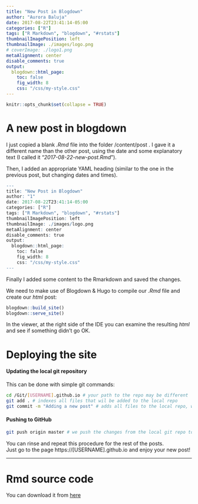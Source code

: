 ```yaml
---
title: "New Post in Blogdown"
author: "Aurora Baluja"
date: 2017-08-22T23:41:14-05:00
categories: ["R"]
tags: ["R Markdown", "blogdown", "#rstats"]
thumbnailImagePosition: left
thumbnailImage: ./images/logo.png
# coverImage: ./logo1.png
metaAlignment: center
disable_comments: true
output:
  blogdown::html_page:
    toc: false
    fig_width: 8
    css: "/css/my-style.css"
--- 
```




```r
knitr::opts_chunk$set(collapse = TRUE)
```

# A new post in <span class="texttt">blogdown</span> 

I just copied a blank *.Rmd* file into the folder <span class="texttt"> /content/post </span>. I gave it a different name than the other post, using the date and some explanatory text (I called it "*2017-08-22-new-post.Rmd*").  

Then, I added an appropriate YAML heading (similar to the one in the previous post, but changing dates and times).  

```r
---
title: "New Post in Blogdown"
author: "1"
date: 2017-08-22T23:41:14-05:00
categories: ["R"]
tags: ["R Markdown", "blogdown", "#rstats"]
thumbnailImagePosition: left
thumbnailImage: ./images/logo.png
metaAlignment: center
disable_comments: true
output:
  blogdown::html_page:
    toc: false
    fig_width: 8
    css: "/css/my-style.css"
--- 
```

Finally I added some content to the Rmarkdown and saved the changes.  

We need to make use of Blogdown & Hugo to compile our *.Rmd* file and create our *html* post:

```r
blogdown::build_site()
blogdown::serve_site()
```

In the viewer, at the right side of the IDE you can examine the resulting *html* and see if something didn't go OK.

# Deploying the site

#### Updating the local <span class="texttt"> git </span> repository

This can be done with simple git commands:

```bash
cd /Git/[USERNAME].github.io # your path to the repo may be different
git add . # indexes all files that wil be added to the local repo
git commit -m "Adding a new post" # adds all files to the local repo, with a commit message
``` 

#### Pushing to GitHub

```bash
git push origin master # we push the changes from the local git repo to the remote repo (GitHub repo)
``` 

You can rinse and repeat this procedure for the rest of the posts.  
Just go to the page <span class="texttt">https://[USERNAME].github.io</span> and enjoy your new post!

<hr>


# Rmd source code

You can download it from [here](https://github.com/aurora-mareviv/aurora-mareviv.github.io/blob/master/content/post/2017-08-17-r-rmarkdown.Rmd)



